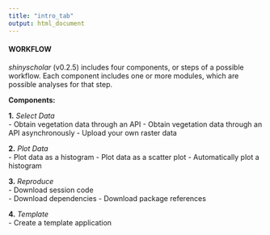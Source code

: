 ```yaml
---
title: "intro_tab"
output: html_document
---
```


#### WORKFLOW

*shinyscholar* (v0.2.5) includes four components, or steps of a possible workflow. Each component includes one or more modules, which are possible analyses for that step.  

**Components:**  

**1.** *Select Data*  
- Obtain vegetation data through an API
- Obtain vegetation data through an API asynchronously
- Upload your own raster data

**2.** *Plot Data*  
- Plot data as a histogram
- Plot data as a scatter plot
- Automatically plot a histogram

**3.** *Reproduce*  
- Download session code  
- Download dependencies
- Download package references 

**4.** *Template*  
- Create a template application
